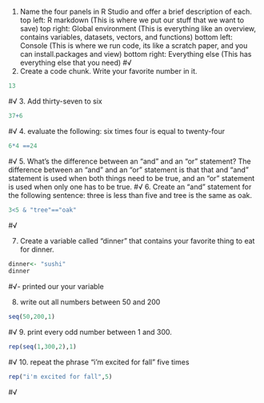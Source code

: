 1. Name the four panels in R Studio and offer a brief description of each.
top left: R markdown (This is where we put our stuff that we want to save)
top right: Global environment (This is everything like an overview, contains variables, datasets, vectors, and functions)
bottom left: Console (This is where we run code, its like a scratch paper, and you can install.packages and view)
bottom right: Everything else (This has everything else that you need)
#√
2. Create a code chunk. Write your favorite number in it. 
```r
13
```
#√
3. Add thirty-seven to six
```r
37+6
```
#√
4. evaluate the following: six times four is equal to twenty-four
```r
6*4 ==24
```
#√
5. What's the difference between an "and" and an "or" statement? 
The difference between an "and" and an "or" statement is that that and "and" statement is used when both things need to be true, and an "or" statement is used when only one has to be true.
#√
6. Create an "and" statement for the following sentence: three is less than five and tree is the same as oak. 
```r
3<5 & "tree"=="oak"
```
#√

7. Create a variable called "dinner" that contains your favorite thing to eat for dinner.
```r
dinner<- "sushi"
dinner
```
#√- printed our your variable

8. write out all numbers between 50 and 200
```r
seq(50,200,1)
```
#√
9. print every odd number between 1 and 300. 
```r
rep(seq(1,300,2),1)
```
#√
10. repeat the phrase "i'm excited for fall" five times
```r
rep("i'm excited for fall",5)
```
#√
